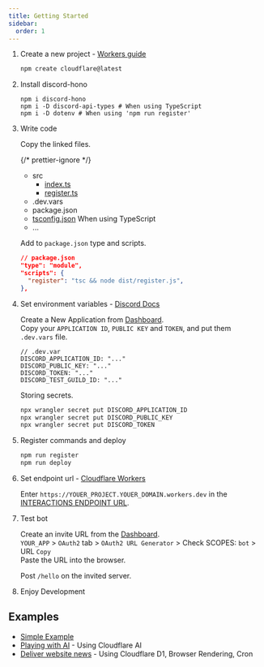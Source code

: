 ```yaml
---
title: Getting Started
sidebar:
  order: 1
---
```



<Steps>

1. Create a new project - [Workers guide](https://developers.cloudflare.com/workers/get-started/guide/)

   ```sh
   npm create cloudflare@latest
   ```

2. Install discord-hono

   ```shell
   npm i discord-hono
   npm i -D discord-api-types # When using TypeScript
   npm i -D dotenv # When using 'npm run register'
   ```

3. Write code

   Copy the linked files.

   {/* prettier-ignore */}
   <FileTree>
   - src
     - [index.ts](https://github.com/LuisFun/discord-hono-example/blob/main/src/index.ts)
     - [register.ts](https://github.com/LuisFun/discord-hono-example/blob/main/src/register.ts)
   - .dev.vars
   - package.json
   - [tsconfig.json](https://github.com/LuisFun/discord-hono-example/blob/main/tsconfig.json) When using TypeScript
   - ...
   </FileTree>

   Add to `package.json` type and scripts.

   ```json
   // package.json
   "type": "module",
   "scripts": {
     "register": "tsc && node dist/register.js",
   },
   ```

4. Set environment variables - [Discord Docs](https://discord.com/developers/docs/tutorials/hosting-on-cloudflare-workers#creating-an-app-on-discord)

   Create a New Application from [Dashboard](https://discord.com/developers/applications).  
   Copy your `APPLICATION ID`, `PUBLIC KEY` and `TOKEN`, and put them `.dev.vars` file.

   ```
   // .dev.var
   DISCORD_APPLICATION_ID: "..."
   DISCORD_PUBLIC_KEY: "..."
   DISCORD_TOKEN: "..."
   DISCORD_TEST_GUILD_ID: "..."
   ```

   Storing secrets.

   ```sh
   npx wrangler secret put DISCORD_APPLICATION_ID
   npx wrangler secret put DISCORD_PUBLIC_KEY
   npx wrangler secret put DISCORD_TOKEN
   ```

5. Register commands and deploy

   ```sh
   npm run register
   npm run deploy
   ```

6. Set endpoint url - [Cloudflare Workers](https://dash.cloudflare.com/?to=/:account/workers-and-pages)

   Enter `https://YOUER_PROJECT.YOUER_DOMAIN.workers.dev` in the [INTERACTIONS ENDPOINT URL](https://discord.com/developers/applications).

7. Test bot

   Create an invite URL from the [Dashboard](https://discord.com/developers/applications).  
   `YOUR_APP` > `OAuth2` tab > `OAuth2 URL Generator` > Check SCOPES: `bot` > URL `Copy`  
   Paste the URL into the browser.

   Post `/hello` on the invited server.

8. Enjoy Development

</Steps>

## Examples

- [Simple Example](https://github.com/LuisFun/discord-hono-example)
- [Playing with AI](https://github.com/LuisFun/discord-bot-cloudflare-ai) - Using Cloudflare AI
- [Deliver website news](https://github.com/LuisFun/discord-bot-hoyo-news) - Using Cloudflare D1, Browser Rendering, Cron
